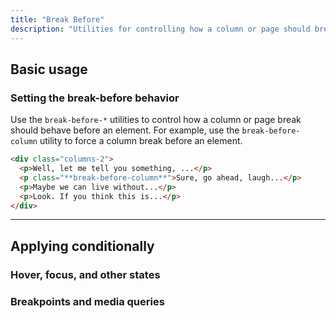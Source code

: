 ---
title: "Break Before"
description: "Utilities for controlling how a column or page should break before an element."
---



## Basic usage

### Setting the break-before behavior

Use the `break-before-*` utilities to control how a column or page break should behave before an element. For example, use the `break-before-column` utility to force a column break before an element.

```html
<div class="columns-2">
  <p>Well, let me tell you something, ...</p>
  <p class="**break-before-column**">Sure, go ahead, laugh...</p>
  <p>Maybe we can live without...</p>
  <p>Look. If you think this is...</p>
</div>
```

---

## <Heading ignore>Applying conditionally</Heading>

### <Heading ignore>Hover, focus, and other states</Heading>

<HoverFocusAndOtherStates featuredClass="break-before-column" />

### <Heading ignore>Breakpoints and media queries</Heading>

<BreakpointsAndMediaQueries featuredClass="break-before-column" />
